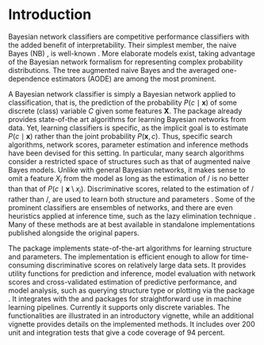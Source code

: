 # Introduction 
\label{sec:introduction} 
Bayesian network classifiers \citep{Bielza14,Friedman1997} are competitive performance classifiers \citep[e.g.,][]{Zaidi2013} with the added benefit of interpretability. Their simplest member, the naive Bayes (NB) \citep{Minsky1961}, is well-known \citep{Hand2001}. More elaborate models exist, taking advantage of the Bayesian network \citep{Pearl1988,Koller2009} formalism for representing complex probability distributions. The tree augmented naive Bayes \citep{Friedman1997} and the averaged one-dependence estimators (AODE) \citep{Webb2005} are among the most prominent. 

A Bayesian network classifier is simply a Bayesian network applied to classification, that is, the prediction of the probability $P(c \mid \mathbf{x})$ of some discrete (class) variable $C$ given some features $\mathbf{X}$. The \CRANpkg{bnlearn} \citep{bnlearn43,scutari2009learning} package already provides state-of-the art algorithms for learning Bayesian networks from data. Yet, learning classifiers is specific, as the implicit goal is to estimate $P(c \mid \mathbf{x})$ rather than the joint probability $P(\mathbf{x}, c)$. Thus, specific search algorithms, network scores, parameter estimation and inference methods have been devised for this setting. In particular, many search algorithms consider a restricted space of structures such as that of augmented naive Bayes \citep{Friedman1997} models. Unlike with general Bayesian networks, it makes sense to omit a feature $X_i$ from the model as long as the estimation of \pcgx/ is no better than that of $P(c\mid \mathbf{x} \setminus x_i)$. Discriminative scores, related to the estimation of \pcgx/ rather than \pcx/, are used to learn both structure \citep{Keogh2002,grossman2004,pernkopf10,carvalho11} and parameters \citep{Zaidi2013,Zaidi2017}. Some of the prominent classifiers \citep{Webb2005} are ensembles of networks, and there are even heuristics applied at inference time, such as the lazy elimination technique \citep{zheng2006efficient}. Many of these methods \citep[e.g.,][]{Dash2002,Zaidi2013,Keogh2002,Pazzani1996} are at best available in standalone implementations published alongside the original papers. 

The \CRANpkg{bnclassify} package implements state-of-the-art algorithms for learning structure and parameters. The implementation is efficient enough to allow for time-consuming discriminative scores on relatively large data sets. It provides utility functions for prediction and inference, model evaluation with network scores and cross-validated estimation of predictive performance, and model analysis, such as querying structure type or plotting via the \BIOpkg{Rgraphviz} package \citep{Rgraphviz2200}. It integrates with the \CRANpkg{caret} \citep{caret6078,Kuhn2008} and \CRANpkg{mlr} \citep{mlr211,Bischl2015} packages for straightforward use in machine learning pipelines. Currently it supports only discrete variables. The functionalities are illustrated in an introductory vignette, while an additional vignette provides details on the implemented methods. It includes over 200 unit and integration tests that give a code coverage of 94 percent\footnote{See \url{https://codecov.io/github/bmihaljevic/bnclassify?branch=master}}. 

<!-- The rest of this paper is structured as follows. Section \ref{sec:bcground} provides background on Bayesian network classifiers. Section \ref{sec:functionalities} describes the implemented functionalities. Section \ref{sec:usage} illustrates usage with a synthetic data set while \rsec{properties} compares the methods' runtime, predictive performance and complexity over multiple data sets. Section \ref{sec:implementation} discusses implementation while Section \ref{sec:relatedsw} briefly surveys related software. Finally, Section \ref{sec:conclusion} concludes and outlines future work.   -->
